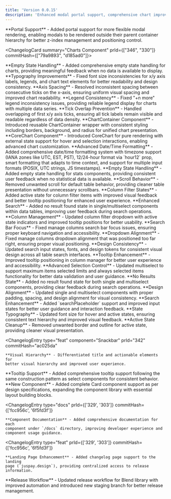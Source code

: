 ```yaml
---
title: 'Version 0.0.15'
description: 'Enhanced modal portal support, comprehensive chart improvements with timezone formatting, advanced data table features, and expanded component ecosystem including new Card component. Delivered significant UI/UX improvements across select components, tabs, popover, snackbar, and menu with better documentation and workflow updates.'
---
```


<VersionHeader version="v0.0.15" date="2024-09-05" status="stable" />

<ChangelogCard summary="Modal Component" prId="323" commitHash="b687243" defaultExpanded={true}>

<ChangelogEntry type="feat" component="Modal">
    **Portal Support** - Added portal support for more flexible modal rendering,
    enabling modals to be rendered outside their parent container hierarchy for
    better z-index management and positioning control.
</ChangelogEntry>

</ChangelogCard>

<ChangelogCard summary="Charts Component" prId={["346", "330"]} commitHash={["79a9893", "d185ad0"]}>

<ChangelogEntry type="feat" component="Charts">
    **Empty State Handling** - Added comprehensive empty state handling for
    charts, providing meaningful feedback when no data is available to display.
</ChangelogEntry>

<ChangelogEntry type="fix" component="Charts">
    **Typography Improvements** - Fixed font size inconsistencies for x/y axis
    labels, legends, and chart text elements for better readability and design
    consistency.
</ChangelogEntry>

<ChangelogEntry type="fix" component="Charts">
    **Axis Spacing** - Resolved inconsistent spacing between consecutive ticks
    on the x-axis, ensuring uniform visual spacing and improved chart
    readability.
</ChangelogEntry>

<ChangelogEntry type="fix" component="Charts">
    **Legend Consistency** - Fixed "+n more" legend inconsistency issues,
    providing reliable legend display for charts with multiple data series.
</ChangelogEntry>

<ChangelogEntry type="fix" component="Charts">
    **Tick Overlap Prevention** - Handled overlapping of first x/y axis ticks,
    ensuring all tick labels remain visible and readable regardless of data
    density.
</ChangelogEntry>

<ChangelogEntry type="feat" component="Charts">
    **ChartContainer Component** - Introduced reusable ChartContainer wrapper
    with consistent styling including borders, background, and radius for
    unified chart presentation.
</ChangelogEntry>

<ChangelogEntry type="feat" component="Charts">
    **CoreChart Component** - Introduced CoreChart for pure rendering with
    external state support for hover and selection interactions, enabling
    advanced chart customization.
</ChangelogEntry>

<ChangelogEntry type="feat" component="Charts">
    **Advanced Date/Time Formatting** - Added comprehensive date/time formatting
    system with timezone support (IANA zones like UTC, EST, PST), 12/24-hour
    format via `hour12` prop, smart formatting that adapts to time context, and
    support for multiple input formats (POSIX, UTC strings, JS timestamps).
</ChangelogEntry>

</ChangelogCard>

<ChangelogCard summary="Stats Component" prId="346" commitHash="79a9893">

<ChangelogEntry type="feat" component="Stats">
    **Empty State Handling** - Added empty state handling for stats components,
    providing consistent user feedback when no statistical data is available.
</ChangelogEntry>

</ChangelogCard>

<ChangelogCard summary="Data Table Component" prId="339" commitHash="ab77657">

<ChangelogEntry type="fix" component="DataTable">
    **Scroll Behavior** - Removed unwanted scroll for default table behavior,
    providing cleaner table presentation without unnecessary scrollbars.
</ChangelogEntry>

<ChangelogEntry type="feat" component="DataTable">
    **Column Filter States** - Added active state for column filter items with
    improved visual feedback and better tooltip positioning for enhanced user
    experience.
</ChangelogEntry>

<ChangelogEntry type="feat" component="DataTable">
    **Enhanced Search** - Added no result found state in single/multiselect
    components within data tables, improving user feedback during search
    operations.
</ChangelogEntry>

<ChangelogEntry type="feat" component="DataTable">
    **Column Management** - Updated column filter dropdown with active state
    indicators and improved tooltip positions for better usability.
</ChangelogEntry>

<ChangelogEntry type="fix" component="DataTable">
    **Search Bar Focus** - Fixed manage columns search bar focus issues,
    ensuring proper keyboard navigation and accessibility.
</ChangelogEntry>

<ChangelogEntry type="fix" component="DataTable">
    **Dropdown Alignment** - Fixed manage columns dropdown alignment that was
    positioned too far right, ensuring proper visual positioning.
</ChangelogEntry>

<ChangelogEntry type="feat" component="DataTable">
    **Design Consistency** - Updated search input states, fonts, and design
    tokens for consistent visual design across all table search interfaces.
</ChangelogEntry>

<ChangelogEntry type="feat" component="DataTable">
    **Tooltip Enhancement** - Improved tooltip positioning in column manager for
    better user experience and accessibility.
</ChangelogEntry>

</ChangelogCard>

<ChangelogCard summary="Select Components" prId="339" commitHash="ab77657">

<ChangelogEntry type="feat" component="MultiSelect">
    **Advanced Selection Control** - Updated multiselect to support maximum
    items selected limits and always selected items functionality for better
    data validation and user guidance.
</ChangelogEntry>

<ChangelogEntry type="feat" component="SingleSelect,MultiSelect">
    **No Results State** - Added no result found state for both single and
    multiselect components, providing clear feedback during search operations.
</ChangelogEntry>

<ChangelogEntry type="feat" component="SingleSelect,MultiSelect">
    **Design Alignment** - Updated single and multiselect components with proper
    padding, spacing, and design alignment for visual consistency.
</ChangelogEntry>

<ChangelogEntry type="feat" component="SingleSelect,MultiSelect">
    **Search Enhancement** - Added `searchPlaceholder` support and improved
    input states for better user guidance and interaction feedback.
</ChangelogEntry>

</ChangelogCard>

<ChangelogCard summary="Component Updates">

<ChangelogEntry type="feat" component="Tabs" prId="339" commitHash="ab77657">
    **State Typography** - Updated font size for hover and active states,
    ensuring consistent text hierarchy and improved visual feedback.
</ChangelogEntry>

<ChangelogEntry type="fix" component="Popover" prId="339" commitHash="ab77657">
    **Active State Cleanup** - Removed unwanted border and outline for active
    state, providing cleaner visual presentation.
</ChangelogEntry>

<ChangelogEntry
    type="feat"
    component="Snackbar"
    prId="342"
    commitHash="ac025da"
>
    **Visual Hierarchy** - Differentiated title and actionable elements for
    better visual hierarchy and improved user experience.
</ChangelogEntry>

<ChangelogEntry type="feat" component="Menu" prId="345" commitHash="a089300">
    **Tooltip Support** - Added comprehensive tooltip support following the same
    construction pattern as select components for consistent behavior.
</ChangelogEntry>

<ChangelogEntry type="feat" component="Card" prId="335" commitHash="7ccbbf2">
    **New Component** - Added complete Card component support as per design
    specifications, expanding the component library with essential layout
    building blocks.
</ChangelogEntry>

</ChangelogCard>

<ChangelogCard summary="Documentation & Infrastructure">

<ChangelogEntry
    type="docs"
    prId={['329', '303']}
    commitHash={['fcc956c', '6f5fd3f']}
>
    **Component Documentation** - Added comprehensive documentation for each
    component under `/docs` directory, improving developer experience and
    component usage guidance.
</ChangelogEntry>

<ChangelogEntry
    type="feat"
    prId={['329', '303']}
    commitHash={['fcc956c', '6f5fd3f']}
>
    **Landing Page Enhancement** - Added changelog page support to the landing
    page (`juspay.design`), providing centralized access to release information.
</ChangelogEntry>

<ChangelogEntry type="chore" prId="328" commitHash="31d8358">
    **Release Workflow** - Updated release workflow for Blend library with
    improved automation and introduced new staging branch for better release
    management.
</ChangelogEntry>

</ChangelogCard>

